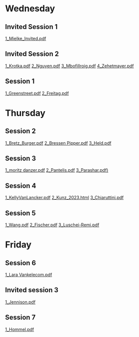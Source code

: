 # Wednesday

## Invited Session 1

[1_Mielke_Invited.pdf](./presentations/Day 1 - Wednesday/Invited Session I/1_Mielke_Invited.pdf)

## Invited Session 2

[1_Krotka.pdf](./presentations/Day 1 - Wednesday/Invited Session II/1_Krotka.pdf)
[2_Nguyen.pdf](./presentations/Day 1 - Wednesday/Invited Session II/2_Nguyen.pdf)
[3_Mbofillroig.pdf](./presentations/Day 1 - Wednesday/Invited Session II/3_Mbofillroig.pdf)
[4_Zehetmayer.pdf](./presentations/Day 1 - Wednesday/Invited Session II/4_Zehetmayer.pdf)

## Session 1

[1_Greenstreet.pdf](./presentations/Day 1 - Wednesday/Session I/1_Greenstreet.pdf)
[2_Freitag.pdf](./presentations/Day 1 - Wednesday/Session I/2_Freitag.pdf)

# Thursday

## Session 2

[1_Bretz_Burger.pdf](./presentations/Day 2 - Thursday/Session II/1_Bretz_Burger.pdf)
[2_Bressen Pipper.pdf](./presentations/Day 2 - Thursday/Session II/2_Bressen Pipper.pdf)
[3_Held.pdf](./presentations/Day 2 - Thursday/Session II/3_Held.pdf)

## Session 3

[1_moritz danzer.pdf](./presentations/Day 2 - Thursday/Session III/1_moritz danzer.pdf)
[2_Pantelis.pdf](./presentations/Day 2 - Thursday/Session III/2_Pantelis.pdf)
[3_Parashar.pdf)](./presentations/Day 2 - Thursday/Session III/3_Parashar.pdf)

## Session 4

[1_KellyVanLancker.pdf](./presentations/Day 2 - Thursday/Session IV/1_KellyVanLancker.pdf)
[2_Kunz_2023.html](./presentations/Day 2 - Thursday/Session IV/2_Kunz_2023.html)
[3_Chiaruttini.pdf](./presentations/Day 2 - Thursday/Session IV/3_Chiaruttini.pdf)

## Session 5

[1_Wang.pdf](./presentations/Day 2 - Thursday/Session V/1_Wang.pdf)
[2_Fischer.pdf](./presentations/Day 2 - Thursday/Session V/2_Fischer.pdf)
[3_Luschei-Remi.pdf](./presentations/Day 2 - Thursday/Session V/3_Luschei-Remi.pdf)

# Friday

## Session 6

[1_Lara Vankelecom.pdf](./presentations/Day 3 - Friday/Session VI/1_Lara Vankelecom.pdf)

## Invited session 3


[1_Jennison.pdf](./presentations/Day 3 - Friday/Invited Session III/1_Jennison.pdf)

## Session 7

[1_Hommel.pdf](./presentations/Day 3 - Friday/Session VII/1_Hommel.pdf)







